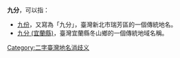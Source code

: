 '''九分'''，可以指：
*[[九份|九份]]，又寫為「九分」，臺灣新北市瑞芳區的一個傳統地名。
*[[九分_(宜蘭縣)|九分 (宜蘭縣)]]，臺灣宜蘭縣冬山鄉的一個傳統地域名稱。
{{disambig}}
[[Category:二字臺灣地名消歧义|Category:二字臺灣地名消歧义]]